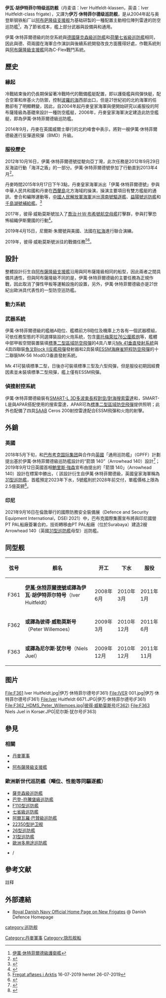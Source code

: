 {{expand|time=2016-02-29}}
{{軍艦艦型模板
|圖片= [[File:Iver_Huitfeldt_6671.JPG|300px]]
|照片說明= 首舰伊万·休特菲尔德号F361
|圖片2= 
|照片說明2= 
|名稱= [[File:Flag_of_Denmark.svg|30px]]伊万·休特菲尔德级〔Iver Huitfeldt-class〕
|艦種= [[巡防艦|巡防艦]]
|艦名= 
|擁有國= {{DEN}}
|代號= SF3500AAW
|前型= {{link-en|尼尔斯·朱尔级护卫舰|Niels Juel-class corvette}}<ref>{{Cite web |url=http://forsvaret.dk/SOK/Nyt%20og%20Presse/nybygninger/Pages/Fregat%20nyhed.aspx |title=Article about the new frigates on Forsvaret.dk |accessdate=2016-01-15 |archive-date=2014-05-14 |archive-url=https://web.archive.org/web/20140514072351/http://forsvaret.dk/SOK/Nyt%20og%20Presse/nybygninger/Pages/Fregat%20nyhed.aspx |dead-url=no }}</ref>
|次型= 
|亞型= 
|同型艦= 
|年代= 
|製造廠= {{Plainlist|
主要：
{{tsl|en|Odense Steel Shipyard|奧登斯鋼鐵船廠}}
}}
|下訂= 
|造價= 單艦US$325M<ref>{{cite web | url = http://intercepts.defensenews.com/2014/11/sleek-modern-and-built-on-a-budget-denmarks-latest-frigate/ | title = Sleek, modern and built on a budget – Denmark’s latest frigate | first = Christopher | last = Cavas | date = 2014-11-21 | work = Intercepts | publisher = Defense News | access-date = 2016-01-15 | archive-url = https://archive.today/20160115120444/http://intercepts.defensenews.com/2014/11/sleek-modern-and-built-on-a-budget-denmarks-latest-frigate/ | archive-date = 2016-01-15 | dead-url = yes }}</ref><ref>{{cite web | url = http://warontherocks.com/2013/08/getting-our-moneys-worth-lcs-vs-iver-huitfeldt-class/ | title = Getting Our Money’s Worth: LCS vs Iver Huitfeldt-Class | first = Thomas | last = Hammes | authorlink = Thomas Hammes | date = 2013-08-06 | work = War on the Rocks | access-date = 2016-01-15 | archive-date = 2020-11-06 | archive-url = https://web.archive.org/web/20201106210037/https://warontherocks.com/2013/08/getting-our-moneys-worth-lcs-vs-iver-huitfeldt-class/ | dead-url = no }}</ref>
|計劃數= 3
|建造數= 
|完成數= 3
|取消數= 
|下水數= 
|服役數= 
|損失數= 
|除役數= 
|現役數= 3
|封存數= 
|排水= 
|標準= 
|基準= 
|滿載= 約{{convert|6645|t|sigfig=3}}
|全長= {{convert|138.7|m|ft|abbr=on}}
|水線長= 
|舷寬= {{convert|19.75|m|ft|abbr=on}}
|吃水= {{convert|5.3|m|ft|abbr=on}}
|燃料= 
|鍋爐= 
|引擎= {{Plainlist|
{{tsl|en|Combined diesel and diesel|柴-柴聯合動力方式}}<ref>{{cite web | url = https://www.youtube.com/watch?v=rMNoHCV9Vnc | title = Design Philosophy of Denmark's Iver Huitfeldt-Class Frigates | date = 2016-11-29 | first = Vago | last = Muradian | work = Defense & Aerospace Report | accessdate = 2019-03-27 | archive-date = 2019-03-31 | archive-url = https://web.archive.org/web/20190331031651/https://www.youtube.com/watch?v=rMNoHCV9Vnc | dead-url = no }}</ref><br>

4具[[MTU腓德烈斯哈芬有限公司|MTU]] 8000 20V M70 柴油發動機
}}
|出力= 每具{{convert|8,2|MW|abbr=on}}
|極速= {{convert|30|kn|km/h mph|0|lk=in}}
|續航= {{convert|9300|nmi|lk=in}}（{{convert|18|kn|km/h mph|0|lk=in}}）<ref>{{Cite web |url=http://nozebra.ipapercms.dk/valcon/OMT1/IverHuitfeldtClass/TheIverHuitfeldtClassMaerskBroker/ |title=存档副本 |accessdate=2019-03-27 |archive-date=2017-12-04 |archive-url=https://web.archive.org/web/20171204061142/http://nozebra.ipapercms.dk/valcon/OMT1/IverHuitfeldtClass/TheIverHuitfeldtClassMaerskBroker/ |dead-url=no }}</ref>
|發電機=
|電力輸出= 
|乘員= 船員：117
|飛行= 
|艦載機= 
1架[[韋斯特蘭山貓直升機|Lynx Mk90B]]或[[SH-60海鷹直升機|SH-60]]
|裝備= {{Plainlist|
*1座[[奧托梅萊拉76公厘艦炮|奧托梅萊拉76公厘艦炮]]<br>

*1座[[萊茵金屬歐瑞康千禧年機炮|萊茵金屬歐瑞康千禧年機炮]]<br>

*2具雙聯裝魚雷發射器（裝填{{tsl|en|MU90 Impact|MU90魚雷}}）<br>

*4座8單元[[Mk_41垂直發射系統|Mk 41垂直發射系統]]（裝填32發[[RIM-66飛彈|RIM-66飛彈]]）<br>

*2座12單元[[Mk_41垂直發射系統|Mk 56 mod 3垂直發射系統]]（裝填24發[[RIM-162飛彈|RIM-162飛彈]]）<br>

*4具四聯裝[[AGM-84魚叉反艦飛彈|魚叉反艦飛彈]]發射器
}}
|裝甲= 
|射控裝置= {{Plainlist|
C-Flex戰鬥系統<br>

4具[[紳寶集團|Saab AB]] Ceros 200照明雷達
}}
|偵搜設備= {{Plainlist|
1具{{tsl|en|Thales Nederland|泰勒斯-荷蘭}}[[SMART-L雷達|SMART-L 3D多波束長程對空/對海搜索雷達]]<br>

1座{{tsl|en|Thales Nederland|泰勒斯-荷蘭}} {{tsl|en|Active Phased Array Radar|APAR主動相位陣列雷達|APAR I波段主動相位陣列雷達}}<br>

1具Terma Scante 2001平面搜索雷達<br>

1具Terma SCANTER 6000 監視和直升機導引雷達<br>

1具Atlas Elektronik ASO 94-01艦首聲納
}}
|電子設備= 
Furuno Marine導航雷達
|電戰系統= {{Plainlist|
DO ES 3701電子截收與監視系統（{{tsl|en|Electronic Support Measures|電戰支援}}系統）<br>

4具Terma DL-12T十二聯裝Sea Gnat干擾彈發射器<br>

2具Terma DL-6T六聯裝Sea Gnat干擾彈發射器<br>

{{tsl|en|Mark 36 SRBOC|Mark 36 SRBOC干擾彈發射器}}
}}
|其它= 
}}

'''伊瓦·胡伊特菲尔特级巡防舰'''（丹麦语：Iver Huitfeldt-klassen，英语：Iver Huitfeldt-class frigate），又譯为'''伊万·休特菲尔德级巡防舰'''，是从2004年起{{tsl|en|Royal Danish Navy|丹麥皇家海軍}}与奥登斯钢铁船厂以[[阿布萨隆级支援舰|阿布萨隆级支援舰]]为基础研製的一種配置主動相位陣列雷達的防空巡防艦<ref>[http://mil.labtud.com/article-196404-1.html  伊萬·休特菲爾德級護衛艦]{{dead link|date=2017年11月 |bot=InternetArchiveBot |fix-attempted=yes }}</ref>，為了節省成本，艦上部分武器與設備與{{link-en|尼爾斯·朱爾級護衛艦|Niels Juel-class corvette}}和{{tsl|en|Flyvefisken-class patrol vessel|飛魚級巡邏艦}}通用。

伊萬·休特菲爾德級的防空系統與[[德國|德國]][[薩克森級巡防艦|薩克森級巡防艦]]和[[荷蘭|荷蘭]][[七省級巡防艦|七省級巡防艦]]相同，因此與德、荷兩國在海軍合作演訓與後續系統開發改良方面獲得好處，作戰系統則與[[阿布薩隆級支援艦|阿布薩隆級支援艦]]同為C-Flex戰鬥系統。

== 歷史 ==
=== 緣起 ===
冷戰結束後的{{tsl|en|Royal Danish Navy|丹麥皇家海軍}}仍長期保留著冷戰時代的戰備艦艇配置，即以護衛艦與飛彈快艇，配合空軍和岸基火力防禦，控制[[波羅的海|波羅的海]]西部出口，但是21世紀初的北約海軍的任務卻有了明顯轉變，因此，自2004年起丹麥皇家海軍與{{tsl|en|Odense Steel Shipyard|奧登斯鋼鐵造船廠}}便開始研究以甫服役的阿布薩隆級為基礎來設計一種防空艦艇，2006年，丹麥皇家海軍決定建造此防空艦艇，即為伊萬·休特菲爾德級巡防艦。

2014年9月，丹麥在英國威爾士舉行的北約峰會中表示，將對一艘伊萬·休特菲爾德級進行反彈道飛彈（BMD）升級。

=== 服役歷史 ===
2012年10月16日，伊萬·休特菲爾德號從{{tsl|da|Flådestation Korsør|科瑟海軍基地}}駛向亞丁灣，此次任務是2012年9月29日反海盜行動「海洋之盾」的一部分。伊萬·休特菲爾德號參加了行動直到2013年4月<ref>{{Cite web |url=https://politiken.dk/udland/art5411641/Danmark-pudser-Iver-Huitfeldt-p%C3%A5-Somalias-pirater |title=存档副本 |access-date=2022-01-24 |archive-date=2020-05-13 |archive-url=https://web.archive.org/web/20200513131530/https://politiken.dk/udland/art5411641/Danmark-pudser-Iver-Huitfeldt-p%C3%A5-Somalias-pirater |dead-url=no }}</ref>。

丹麥時間2015年9月17日下午3點，丹麥皇家海軍派出「伊萬·休特菲爾德號」參與中華人民共和國和丹麥在[[西蘭島|西蘭島]]北方海域的操演，操演主要項目有雙方艦艇的通訊、會合和編隊運動等，[[中國人民解放軍海軍|中國人民解放軍海軍]]派出[[濟南號飛彈驅逐艦|濟南號驅逐艦]]、[[益陽號導彈護衛艦|益陽號巡防艦]]和[[903型綜合補給艦|千島湖號補給艦]]。<ref>{{Cite web |url=http://hk.crntt.com/crn-webapp/touch/detail.jsp?coluid=4&kindid=0&docid=103936298 |title=中國與丹麥海軍首次聯演　隱身戰艦齊出 |access-date=2016-01-15 |archive-date=2020-05-13 |archive-url=https://web.archive.org/web/20200513131534/http://hk.crntt.com/crn-webapp/touch/detail.jsp?coluid=4&kindid=0&docid=103936298 |dead-url=no }}</ref>

2017年，彼得·威勒莫斯號加入了[[喬治·H·W·布希號航空母艦|喬治·H·W·布希號航空母艦]]打擊群，參與打擊恐怖組織伊斯蘭國的行動<ref>{{Cite web |url=http://www.defencewatch.dk/dansk-fregat-ukendt-mandat-indiske-ocean/ |title=''Dansk fregat med ukendt mandat til Det indiske Ocean'', 22. december 2016, defencewatch.dk |access-date=2020-02-29 |archive-date=2018-04-16 |archive-url=https://web.archive.org/web/20180416012914/http://www.defencewatch.dk/dansk-fregat-ukendt-mandat-indiske-ocean/ |dead-url=yes }}</ref>。

2019年4月15日，尼爾斯·朱爾號與美國、法國在[[紅海|紅海]]進行聯合演練。

2019年，彼得·威勒莫斯號派往{{tsl|en|Joint Arctic Command|北極聯合司令部}}的戰備任務<ref>[https://www2.forsvaret.dk/nyheder/nationale_opgaver/Pages/FregataflosesiArktis.aspx Fregat afløses i Arktis ] {{Wayback|url=https://www2.forsvaret.dk/nyheder/nationale_opgaver/Pages/FregataflosesiArktis.aspx |date=20190724161916 }} 16-07-2019 hentet 26-07-2019</ref><ref>{{Cite web |url=https://maritimedanmark.dk/?Id=41420 |title=存档副本 |access-date=2020-02-29 |archive-date=2020-05-13 |archive-url=https://web.archive.org/web/20200513131553/https://maritimedanmark.dk/?Id=41420 |dead-url=no }}</ref>。

== 設計 ==
整體設計衍生自[[阿布薩隆級支援艦|阿布薩隆級支援艦]]沿用與阿布薩隆級相同的船型，因此兩者之間具備共通性，但與阿布薩隆級不同的是，伊萬·休特菲爾德級的主要任務為正規作戰，因此取消了彈性甲板等運輸設施的設置，另外，伊萬·休特菲爾德級亦是21世紀出歐洲具代表性的一型防空巡防艦。

=== 動力系統 ===

=== 武器系統 ===
伊萬·休特菲爾德級的艦艏A砲位、艦橋前方B砲位及機庫上方各有一個武器模組，可依任務型態的不同選擇裝設的火炮系統，包含[[奧托梅萊拉76公厘艦炮|奧托梅萊拉76公厘艦炮]]等，艦體中部甲板空間裝置裝填[[標準二型飛彈|標準二型區域防空飛彈]]的4具八單元[[Mk_41垂直發射系統|Mk 41垂直發射系統]]與4具四聯裝[[AGM-84魚叉反艦飛彈|魚叉Block II反艦飛彈]]發射器和2具裝填[[RIM-162飛彈|ESSM海麻雀短程防空飛彈]]的十二聯裝MK-56 Ｍod0/3垂直發射系統。

Mk 41可裝填標準二型，日後亦可裝填標準三型及六型飛彈，但是服役初期因經費因素並未裝填標準二型飛彈，艦上僅有ESSM飛彈。

=== 偵搜射控系統 ===
伊萬·休特菲爾德級裝有[[SMART-L雷達|SMART-L 3D多波束長程對空/對海搜索雷達]]和{{tsl|en|Active Phased Array Radar|APAR主動相位陣列雷達}}，SMART-L是與APAR搭配使用的搜索雷達，APAR可為[[標準二型飛彈|標準二型區域防空飛彈]]提供照明；此外也配備了四具[[SAAB|SAAB]] Ceros 200射控雷達配合ESSM飛彈和火炮的射擊。

== 外銷 ==
=== 英國 ===
2018年5月下旬，{{tsl|en|BMT Group|BMT集團}}和[[巴布考克国际集团|巴布考克国际集团]]與{{tsl|en|Thales Group|泰勒斯集團}}合作向[[英國|英國]]「通用巡防艦」（GPFF）計劃提出基於伊萬·休特菲爾德級巡防艦設計的“箭頭 140”（Arrowhead 140）設計<ref>{{Cite web |url=https://ukdefencejournal.org.uk/babcock-launches-team-31-selects-arrowhead-140-design-for-type-31e-frigate-competition/ |title=存档副本 |access-date=2019-04-07 |archive-date=2020-11-11 |archive-url=https://web.archive.org/web/20201111213851/https://ukdefencejournal.org.uk/babcock-launches-team-31-selects-arrowhead-140-design-for-type-31e-frigate-competition/ |dead-url=no }}</ref>；2019年9月12日英國首相[[鮑里斯·強森|鮑里斯·強森]]宣布由{{tsl|en|Babcock International|巴布克國際}}提出的「箭頭 140」（Arrowhead 140）設計在標案中勝出，（
該設計衍生自伊萬·休特菲爾德級，英國皇家海軍稱為[[31型巡防艦|31型巡防艦]]，首艦預定2023年下水，5號艦則於2028年前交付，單艦價格上限為2.5億英鎊<ref name="31型巡防艦01">{{cite web|url=https://tw.news.yahoo.com/%E8%8B%B131%E5%9E%8B%E5%B7%A1%E9%98%B2%E8%89%A6-%E8%B2%9D%E5%B8%83%E8%80%83%E5%85%8B-%E5%BE%97%E6%A8%99%E5%BB%BA%E9%80%A0-160000495.html|title=英國31型巡防艦 「貝布考克國際集團」得標建造|date=2019年9月15日|website=[[青年日報社|青年日報社]]|language=zh-TW|archiveurl=https://web.archive.org/web/20200818141515/https://tw.news.yahoo.com/%E8%8B%B131%E5%9E%8B%E5%B7%A1%E9%98%B2%E8%89%A6-%E8%B2%9D%E5%B8%83%E8%80%83%E5%85%8B-%E5%BE%97%E6%A8%99%E5%BB%BA%E9%80%A0-160000495.html|archivedate=2020年8月18日|access-date=2019年9月15日|dead-url=no}}</ref>。

=== 印尼 ===
2021年9月16日在倫敦舉行的國際防務安全裝備展（Defence and Security Equipment International，DSEI 2021）中，巴布克國際集團宣布將與印尼國營PT PAL船廠簽署合約，技術轉移由PT PAL船廠（位於Surabaya）建造2艘Arrowhead 140（英國[[31型巡防艦|31型巡防艦]]母型）巡防艦。

==同型舰==
{| class="wikitable" style="none;; margin: 0.5em; background:#ffffff;"
|-
!弦号||舰名||开工||下水||服役
|-
|F361|| '''[[伊萬·休特菲爾德號巡防艦|伊萬·休特菲爾德號]]或譯為伊瓦·胡伊特菲尔特号'''（Iver Huitfeldt） ||2008年6月||2010年3月||2011年1月
|-
|F362||  '''{{link-da|彼得·威勒莫斯号巡防舰|F362 Peter Willemoes}}或譯為彼得·威勒莫斯号'''（Peter Willemoes） ||2009年3月||2010年12月||2011年6月
|-
|F363|| '''{{link-da|尼尔斯·朱尔号巡防舰|F363 Niels Juel}}或譯為尼尔斯·犹尔号'''（Niels Juel） ||2009年12月||2010年12月||2011年11月 
|}

==图片==
<gallery>
File:F361 Iver Huitfeldt.jpg|伊万·休特菲尔德号(F361)
File:IVER 001.jpg|伊万·休特菲尔德号(F361)
File:Iver Huitfeldt 6671.JPG|伊万·休特菲尔德号(F361)
File:F362_HDMS_Peter_Willemoes.jpg|彼得·威勒莫斯号(F362)
File:F363 Niels Juel in Korsør.JPG|尼尔斯·犹尔号(F363)
</gallery>

== 參見 == 
=== 相關 ===
*[[丹麥軍事|丹麥軍事]]
*{{tsl|en|Royal Danish Navy|丹麥皇家海軍}}
*[[阿布薩隆級支援艦|阿布薩隆級支援艦]]{{DEN}}

=== 歐洲新世代巡防艦（噸位、性能等同驅逐艦） ===
*[[薩克森級巡防艦|薩克森級巡防艦]]{{GER}}
*[[巴登-符騰堡級巡防艦|巴登-符騰堡級巡防艦]]{{GER}}
*[[F110型巡防艦|F110型巡防艦]]{{SPN}}
*[[七省級巡防艦|七省級巡防艦]]{{NLD}}
*[[阿爾瓦羅·巴贊級巡防艦|阿爾瓦羅·巴贊級巡防艦]]{{SPN}}
*[[22350型护卫舰|22350型护卫舰]]{{RUS}}
*[[26型巡防艦|26型巡防艦]]{{UK}}
*[[31型巡防艦|31型巡防艦]]{{UK}}
*[[歐洲多用途巡防艦|歐洲多用途巡防艦]]{{FRA}}{{ITA}}
*{{tsl|en|Future Surface Combatant (Koninklijke Marine)|未來水面作戰艦}}{{BEL}}/{{NLD}}

==參考文献==
;註释
{{reflist|2}}
== 外部連結 ==
{{commonscat|Iver Huitfeldt-class}}

* [https://web.archive.org/web/20090402030335/http://forsvaret.dk/FMT/Materiel/Skibe/Fregatter/Pages/default.aspx Royal Danish Navy Official Home Page on New Frigates] @ Danish Defence Homepage



[[category:巡防舰|category:巡防舰]]
{{欧洲題目|軍事}}
[[Category:丹麥軍事|Category:丹麥軍事]]
[[Category:隐形舰船|Category:隐形舰船]]